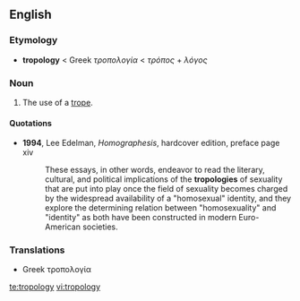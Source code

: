 ==English==

===Etymology===
* '''tropology''' < Greek ''τροπολογία'' < ''τρόπος'' + ''λόγος''

===Noun===
{{en-noun|tropologies}}

# The use of a [[trope]].

====Quotations====
*'''1994''', Lee Edelman, ''Homographesis'', hardcover edition, preface page xiv
*:These essays, in other words, endeavor to read the literary, cultural, and political implications of the '''tropologies''' of sexuality that are put into play once the field of sexuality becomes charged by the widespread availability of a "homosexual" identity, and they explore the determining relation between "homosexuality" and "identity" as both have been constructed in modern Euro-American societies.

===Translations===
* Greek τροπολογία {{f}}

[[te:tropology]]
[[vi:tropology]]